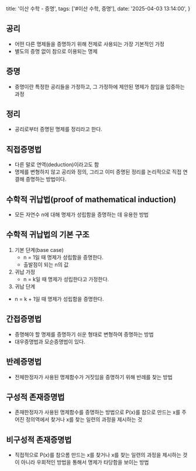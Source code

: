   title: '이산 수학 - 증명',
  tags: ['#이산 수학, 증명'],
  date: '2025-04-03 13:14:00',
}

## 공리

- 어떤 다른 명제들을 증명하기 위해 전제로 사용되는 가장 기본적인 가정
- 별도의 증명 없이 참으로 이용되는 명제

## 증명

- 증명이란 특정한 공리들을 가정하고, 그 가정하에 제안된 명제가 참임을 입증하는 과정

## 정리

- 공리로부터 증명된 명제를 정리라고 한다.

## 직접증명법

- 다른 말로 연역(deduction)이라고도 함
- 명제를 변형하지 않고 공리와 정의, 그리고 이미 증명된 정리를 논리적으로 직접 연결해 증명하는 방법이다.

## 수학적 귀납법(proof of mathematical induction)

- 모든 자연수 n에 대해 명제가 성립함을 증명하는 데 유용한 방법

## 수학적 귀납법의 기본 구조

1. 기본 단계(base case)
   - n = 1일 때 명제가 성립함을 증명한다.
   - 출발점이 되는 n의 값
2. 귀납 가정
   - n = k일 때 명제가 성립한다고 가정한다.
3. 귀납 단계

- n = k + 1일 때 명제가 성립함을 증명한다.

## 간접증명법

- 증명해야 할 명제를 증명하기 쉬운 형태로 변형하여 증명하는 방법
- 대우증명법과 모순증명법이 있다.

## 반례증명법

- 전체한정자가 사용된 명제함수가 거짓임을 증명하기 위해 반례를 찾는 방법

## 구성적 존재증명법

- 존재한정자가 사용된 명제함수를 증명하는 방법으로 P(x)를 참으로 만드는 x를 주어진 정의역에서 찾거나 x를 찾는 일련의 과정을 제시하는 것

## 비구성적 존재증명법

- 직접적으로 P(x)를 참으롬 만드는 x를 찾거나 x를 찾는 일련의 과정을 제시하는 것이 아니라 우회적인 방법을 통해서 명제가 타당함을 보이는 방법
